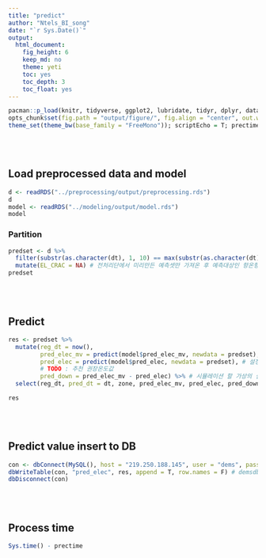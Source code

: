 ```yaml
---
title: "predict"
author: "Ntels_BI_song"
date: "`r Sys.Date()`"
output:
  html_document:
    fig_height: 6
    keep_md: no
    theme: yeti
    toc: yes
    toc_depth: 3
    toc_float: yes
---
```


```r
pacman::p_load(knitr, tidyverse, ggplot2, lubridate, tidyr, dplyr, data.table, caret, zoo, RMySQL)
opts_chunk$set(fig.path = "output/figure/", fig.align = "center", out.width = "85%", warning = F, message = F)
theme_set(theme_bw(base_family = "FreeMono")); scriptEcho = T; prectime <- Sys.time()
```

<br><br>

## Load preprocessed data and model

```r
d <- readRDS("../preprocessing/output/preprocessing.rds")
d
model <- readRDS("../modeling/output/model.rds")
model
```

### Partition

```r
predset <- d %>% 
  filter(substr(as.character(dt), 1, 10) == max(substr(as.character(dt), 1, 10))) %>% 
  mutate(EL_CRAC = NA) # 전처리단에서 미리만든 예측셋만 가져온 후 예측대상인 항온항습기 전력사용량 값을 NULL 처리
predset
```

<br><br>

## Predict

```r
res <- predset %>% 
  mutate(reg_dt = now(), 
         pred_elec_mv = predict(model$pred_elec_mv, newdata = predset), # 과거패턴 기반 항온항습 전력량 예측
         pred_elec = predict(model$pred_elec, newdata = predset), # 설정온도 기반 항온항습 전력량 예측
         # TODO : 추천 권장온도값
         pred_down = pred_elec_mv - pred_elec) %>% # 시뮬레이션 할 가상의 설정온도에 따른 예상절감량
  select(reg_dt, pred_dt = dt, zone, pred_elec_mv, pred_elec, pred_down)

res
```

<br><br>

## Predict value insert to DB

```r
con <- dbConnect(MySQL(), host = "219.250.188.145", user = "dems", password = "dems123#", dbname = "demsdb")
dbWriteTable(con, "pred_elec", res, append = T, row.names = F) # demsdb.pred_elec 테이블에 예측결과를 더함(append)
dbDisconnect(con)
```

<br><br>

## Process time

```r
Sys.time() - prectime
```
